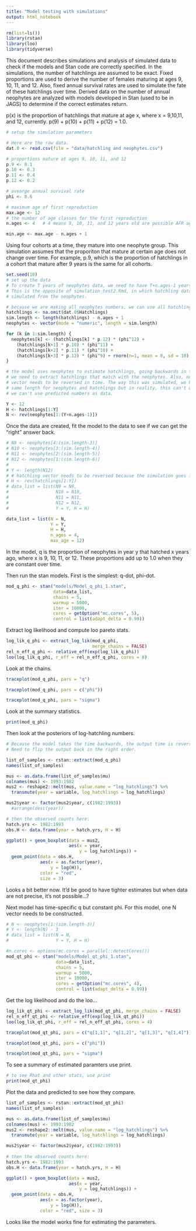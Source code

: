 ```yaml
---
title: "Model testing with simulations"
output: html_notebook
---
```


```r
rm(list=ls())
library(rstan)
library(loo)
library(tidyverse)
```


This document describes simulations and analysis of simulated data to check if the models and Stan code are correctly specified. In the simulations, the number of hatchlings are assumed to be exact. Fixed proportions are used to derive the number of females maturing at ages 9, 10, 11, and 12. Also, fixed annual survival rates are used to simulate the fate of these hatchlings over time. Derived data on the number of annual neophytes are analyzed with models developed in Stan (used to be in JAGS) to determine if the correct estimates return. 

p(x) is the proportion of hatchlings that mature at age x, where x = 9,10,11, and 12, currently. p(9) + p(10) + p(11) + p(12) = 1.0. 

```r
# setup the simulation parameters

# Here are the raw data.
dat.0 <- read.csv(file = "data/hatchling and neophytes.csv")

# proportions mature at ages 9, 10, 11, and 12
p.9 <- 0.1
p.10 <- 0.3
p.11 <- 0.4
p.12 <- 0.2

# avearge annual survival rate 
phi <- 0.6

# maximum age of first reproduction
max.age <- 12
# the number of age classes for the first reproduction 
n.ages <- 4   # 4 means 9, 10, 11, and 12 years old are possible AFR ages.

min.age <- max.age - n.ages + 1
```

Using four cohorts at a time, they mature into one neophyte group. This simulation assumes that the proporiton that mature at certain age does not change over time. For example, p.9, which is the proportion of hatchlings in a cohort that mature after 9 years is the same for all cohorts. 

```r
set.seed(10)
# set up the data
# To create T years of neophytes data, we need to have T+n.ages-1 years of hatchling data
# This is the opposite of simulation_test2.Rmd, in which hatchling data were
# simulated from the neophytes. 

# because we are making all neophytes numbers, we can use all hatchlings data:
hatchlings <- na.omit(dat.0$Hatchlings)
sim.length <- length(hatchlings) - n.ages + 1
neophytes <- vector(mode = "numeric", length = sim.length)

for (k in 1:sim.length) {
  neophytes[k] <- (hatchlings[k] * p.12) * (phi^12) + 
    (hatchlings[k+1] * p.10) * (phi^11) + 
    (hatchlings[k+2] * p.11) * (phi^10) + 
    (hatchlings[k+3] * p.12) * (phi^9) + rnorm(n=1, mean = 0, sd = 10)
}

# the model uses neophytes to estimate hatchlings, going backwards in time. So,
# we need to extract hatchlings that match with the neophytes. Also, neophytes 
# vector needs to be reversed in time. The way this was simulated, we have the 
# same length for neophytes and hatchlings but in reality, this can't work because
# we can't use predicted numbers as data. 

Y <- 12
H <- hatchlings[1:Y]
N <- rev(neophytes[1:(Y+n.ages-1)])
```


Once the data are created, fit the model to the data to see if we can get the "right" answer back.

```r
# N9 <- neophytes[4:(sim.length-3)]
# N10 <- neophytes[3:(sim.length-4)]
# N11 <- neophytes[2:(sim.length-5)]
# N12 <- neophytes[1:(sim.length-6)]
# 
# Y <- length(N12)
# # hatchling vector needs to be reversed because the simulation goes forward, but the model requires the backward data. 
# H <- rev(hatchlings[1:Y])
# data_list = list(N9 = N9, 
#                  N10 = N10, 
#                  N11 = N11, 
#                  N12 = N12,
#                  Y = Y, H = H)

data_list = list(N = N,
                 Y = Y, 
                 H = H,
                 n_ages = 4,
                 max_age = 12)
```

In the model, q is the proportion of neophytes in year y that hatched x years ago, where x is 9, 10, 11, or 12. These proportions add up to 1.0 when they are constant over time.   

Then run the stan models.  First is the simplest: q-dot, phi-dot.
```r
mod_q_phi <- stan("models/Model_q_phi_1.stan", 
                  data=data_list, 
                  chains = 5, 
                  warmup = 5000,
                  iter = 10000,
                  cores = getOption("mc.cores", 5),
                  control = list(adapt_delta = 0.99))

```

Extract log likelihood and compute loo pareto stats.
```r

log_lik_q_phi <- extract_log_lik(mod_q_phi, 
                                 merge_chains = FALSE)
rel_n_eff_q_phi <- relative_eff(exp(log_lik_q_phi))
loo(log_lik_q_phi, r_eff = rel_n_eff_q_phi, cores = 8)

```


Look at the chains.
```r
traceplot(mod_q_phi, pars = "q")
```

```r
traceplot(mod_q_phi, pars = c("phi"))
```

```r
traceplot(mod_q_phi, pars = "sigma")

```



Look at the summary statistics.
```r
print(mod_q_phi)
```

Then look at the posteriors of log-hatchling numbers.

```r
# Because the model takes the time backwards, the output time is reversed. 
# Need to flip the output back in the right order. 

list_of_samples <- rstan::extract(mod_q_phi)
names(list_of_samples)

mus <- as.data.frame(list_of_samples$mu)
colnames(mus) <- 1993:1982
mus2 <- reshape2::melt(mus, value.name = "log_hatchlings") %>%
  transmute(year = variable, log_hatchlings = log_hatchlings)

mus2$year <- factor(mus2$year, c(1982:1993))
  #arrange(desc(year))

# then the observed counts here:
hatch.yrs <- 1982:1993
obs.H <- data.frame(year = hatch.yrs, H = H)

ggplot() + geom_boxplot(data = mus2,
                        aes(x = year, 
                            y = log_hatchlings)) + 
  geom_point(data = obs.H,
             aes(x = as.factor(year), 
                 y = log(H)),
             color = "red", 
             size = 3)

```

Looks a bit better now. It'd be good to have tighter estimates but when data are not precise, it's not possible...?

Next model has time-specific q but constant phi. For this model, one N vector needs to be constructed. 

```r
# N <- neophytes[1:(sim.length-3)]
# Y <- length(N) - 3
# data_list = list(N = N, 
#                  Y = Y, H = H)

#n.cores <- options(mc.cores = parallel::detectCores())
mod_qt_phi <- stan("models/Model_qt_phi_1.stan", 
                   data=data_list, 
                   chains = 5, 
                   warmup = 5000,
                   iter = 10000,
                   cores = getOption("mc.cores", 4),
                   control = list(adapt_delta = 0.99))


```


Get the log likelihood and do the loo...

```r
log_lik_qt_phi <- extract_log_lik(mod_qt_phi, merge_chains = FALSE)
rel_n_eff_qt_phi <- relative_eff(exp(log_lik_qt_phi))
loo(log_lik_qt_phi, r_eff = rel_n_eff_qt_phi, cores = 4)

```

```r
traceplot(mod_qt_phi, pars = c("q[1,1]", "q[1,2]", "q[1,3]", "q[1,4]"))
```
```r

traceplot(mod_qt_phi, pars = c("phi"))
```

```r
traceplot(mod_qt_phi, pars = "sigma")

```

To see a summary of estimated paramters use print.
```r
# to see Rhat and other stats, use print
print(mod_qt_phi)

```


Plot the data and predicted to see how they compare.

```r
list_of_samples <- rstan::extract(mod_qt_phi)
names(list_of_samples)

mus <- as.data.frame(list_of_samples$mu)
colnames(mus) <- 1993:1982
mus2 <- reshape2::melt(mus, value.name = "log_hatchlings") %>%
  transmute(year = variable, log_hatchlings = log_hatchlings)

mus2$year <- factor(mus2$year, c(1982:1993))
 
# then the observed counts here:
hatch.yrs <- 1982:1993
obs.H <- data.frame(year = hatch.yrs, H = H)

ggplot() + geom_boxplot(data = mus2,
                        aes(x = year, 
                            y = log_hatchlings)) + 
  geom_point(data = obs.H,
             aes(x = as.factor(year), 
                 y = log(H)),
             color = "red", size = 3)


```

Looks like the model works fine for estimating the parameters. 
